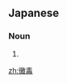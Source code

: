 ==Japanese==
{{ja-kanjitab|ばい|どく|yomi=o}}

===Noun===
{{ja-noun|ばいどく}}

# {{alternative spelling of|梅毒|lang=ja}}

[[zh:黴毒]]